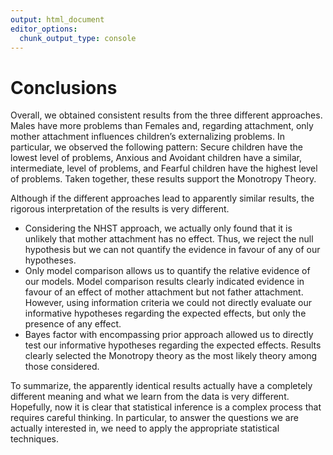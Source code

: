 ```yaml
---
output: html_document
editor_options: 
  chunk_output_type: console
---
```

# Conclusions {#conclusion-ext}

Overall, we obtained consistent results from the three different approaches. Males have more problems than Females and, regarding attachment, only mother attachment influences children's externalizing problems. In particular, we observed the following pattern: Secure children have the lowest level of problems, Anxious and Avoidant children have a similar, intermediate, level of problems, and Fearful children have the highest level of problems. Taken together, these results support the Monotropy Theory. 

Although if the different approaches lead to apparently similar results, the rigorous interpretation of the results is very different. 

- Considering the NHST approach, we actually only found that it is unlikely that mother attachment has no effect. Thus, we reject the null hypothesis but we can not quantify the evidence in favour of any of our hypotheses. 
- Only model comparison allows us to quantify the relative evidence of our models. Model comparison results clearly indicated evidence in favour of an effect of mother attachment but not father attachment. However, using information criteria we could not directly evaluate our informative hypotheses regarding the expected effects, but only the presence of any effect.
- Bayes factor with encompassing prior approach allowed us to directly test our informative hypotheses regarding the expected effects. Results clearly selected the Monotropy theory as the most likely theory among those considered.

To summarize, the apparently identical results actually have a completely different meaning and what we learn from the data is very different. Hopefully, now it is clear that statistical inference is a complex process that requires careful thinking. In particular, to answer the questions we are actually interested in, we need to apply the appropriate statistical techniques.
